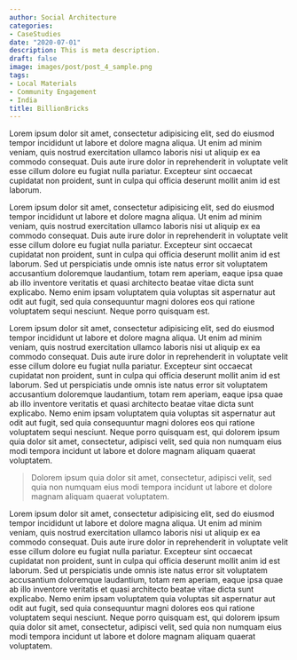 ```yaml
---
author: Social Architecture
categories:
- CaseStudies
date: "2020-07-01"
description: This is meta description.
draft: false
image: images/post/post_4_sample.png
tags:
- Local Materials
- Community Engagement
- India
title: BillionBricks
---
```


Lorem ipsum dolor sit amet, consectetur adipisicing elit, sed do eiusmod tempor incididunt ut labore
et dolore magna aliqua. Ut enim ad minim veniam, quis nostrud exercitation ullamco laboris nisi ut aliquip
ex ea commodo consequat. Duis aute irure dolor in reprehenderit in voluptate velit esse cillum dolore eu
fugiat nulla pariatur. Excepteur sint occaecat cupidatat non proident, sunt in culpa qui officia deserunt
mollit anim id est laborum.

Lorem ipsum dolor sit amet, consectetur adipisicing elit, sed do eiusmod tempor incididunt ut labore et
dolore magna aliqua. Ut enim ad minim veniam, quis nostrud exercitation ullamco laboris nisi ut aliquip ex
ea commodo consequat. Duis aute irure dolor in reprehenderit in voluptate velit esse cillum dolore eu fugiat
nulla pariatur. Excepteur sint occaecat cupidatat non proident, sunt in culpa qui officia deserunt mollit
anim id est laborum. Sed ut perspiciatis unde omnis iste natus error sit voluptatem accusantium doloremque
laudantium, totam rem aperiam, eaque ipsa quae ab illo inventore veritatis et quasi architecto beatae vitae
dicta sunt explicabo. Nemo enim ipsam voluptatem quia voluptas sit aspernatur aut odit aut fugit, sed quia
consequuntur magni dolores eos qui ratione voluptatem sequi nesciunt. Neque porro quisquam est.

Lorem ipsum dolor sit amet, consectetur adipisicing elit, sed do eiusmod tempor incididunt ut labore et
dolore magna aliqua. Ut enim ad minim veniam, quis nostrud exercitation ullamco laboris nisi ut aliquip ex
ea commodo consequat. Duis aute irure dolor in reprehenderit in voluptate velit esse cillum dolore eu fugiat
nulla pariatur. Excepteur sint occaecat cupidatat non proident, sunt in culpa qui officia deserunt mollit
anim id est laborum. Sed ut perspiciatis unde omnis iste natus error sit voluptatem accusantium doloremque
laudantium, totam rem aperiam, eaque ipsa quae ab illo inventore veritatis et quasi architecto beatae vitae
dicta sunt explicabo. Nemo enim ipsam voluptatem quia voluptas sit aspernatur aut odit aut fugit, sed quia
consequuntur magni dolores eos qui ratione voluptatem sequi nesciunt. Neque porro quisquam est, qui dolorem
ipsum quia dolor sit amet, consectetur, adipisci velit, sed quia non numquam eius modi tempora incidunt ut
labore et dolore magnam aliquam quaerat voluptatem.

> Dolorem ipsum quia dolor sit amet, consectetur, adipisci velit, sed quia non numquam eius modi tempora incidunt ut labore et dolore magnam aliquam quaerat voluptatem.

Lorem ipsum dolor sit amet, consectetur adipisicing elit, sed do eiusmod tempor incididunt ut labore et
dolore magna aliqua. Ut enim ad minim veniam, quis nostrud exercitation ullamco laboris nisi ut aliquip ex
ea commodo consequat. Duis aute irure dolor in reprehenderit in voluptate velit esse cillum dolore eu fugiat
nulla pariatur. Excepteur sint occaecat cupidatat non proident, sunt in culpa qui officia deserunt mollit
anim id est laborum. Sed ut perspiciatis unde omnis iste natus error sit voluptatem accusantium doloremque
laudantium, totam rem aperiam, eaque ipsa quae ab illo inventore veritatis et quasi architecto beatae vitae
dicta sunt explicabo. Nemo enim ipsam voluptatem quia voluptas sit aspernatur aut odit aut fugit, sed quia
consequuntur magni dolores eos qui ratione voluptatem sequi nesciunt. Neque porro quisquam est, qui dolorem
ipsum quia dolor sit amet, consectetur, adipisci velit, sed quia non numquam eius modi tempora incidunt ut
labore et dolore magnam aliquam quaerat voluptatem.
